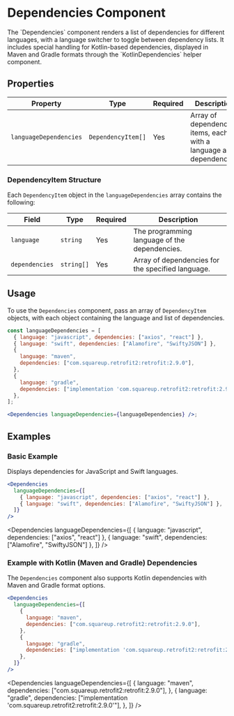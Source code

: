 
# Dependencies Component

<div className="">
<p>The `Dependencies` component renders a list of dependencies for different languages, with a language switcher to toggle between dependency lists. It includes special handling for Kotlin-based dependencies, displayed in Maven and Gradle formats through the `KotlinDependencies` helper component.</p>

## Properties

| Property               | Type               | Required | Description                                                       |
| ---------------------- | ------------------ | -------- | ----------------------------------------------------------------- |
| `languageDependencies` | `DependencyItem[]` | Yes      | Array of dependency items, each with a language and dependencies. |

### DependencyItem Structure

Each `DependencyItem` object in the `languageDependencies` array contains the following:

| Field          | Type       | Required | Description                                       |
| -------------- | ---------- | -------- | ------------------------------------------------- |
| `language`     | `string`   | Yes      | The programming language of the dependencies.     |
| `dependencies` | `string[]` | Yes      | Array of dependencies for the specified language. |

## Usage

To use the `Dependencies` component, pass an array of `DependencyItem` objects, with each object containing the language and list of dependencies.

```jsx title="Dependencies Component"
const languageDependencies = [
  { language: "javascript", dependencies: ["axios", "react"] },
  { language: "swift", dependencies: ["Alamofire", "SwiftyJSON"] },
  {
    language: "maven",
    dependencies: ["com.squareup.retrofit2:retrofit:2.9.0"],
  },
  {
    language: "gradle",
    dependencies: ["implementation 'com.squareup.retrofit2:retrofit:2.9.0'"],
  },
];

<Dependencies languageDependencies={languageDependencies} />;
```

## Examples

### Basic Example

Displays dependencies for JavaScript and Swift languages.

```jsx
<Dependencies
  languageDependencies={[
    { language: "javascript", dependencies: ["axios", "react"] },
    { language: "swift", dependencies: ["Alamofire", "SwiftyJSON"] },
  ]}
/>
```

<Dependencies
  languageDependencies={[
    { language: "javascript", dependencies: ["axios", "react"] },
    { language: "swift", dependencies: ["Alamofire", "SwiftyJSON"] },
  ]}
/>

### Example with Kotlin (Maven and Gradle) Dependencies

The `Dependencies` component also supports Kotlin dependencies with Maven and Gradle format options.

```jsx
<Dependencies
  languageDependencies={[
    {
      language: "maven",
      dependencies: ["com.squareup.retrofit2:retrofit:2.9.0"],
    },
    {
      language: "gradle",
      dependencies: ["implementation 'com.squareup.retrofit2:retrofit:2.9.0'"],
    },
  ]}
/>
```

<Dependencies
  languageDependencies={[
    {
      language: "maven",
      dependencies: ["com.squareup.retrofit2:retrofit:2.9.0"],
    },
    {
      language: "gradle",
      dependencies: ["implementation 'com.squareup.retrofit2:retrofit:2.9.0'"],
    },
  ]}
/>

</div>
